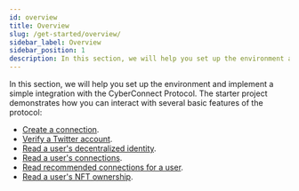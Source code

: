 ```yaml
---
id: overview
title: Overview
slug: /get-started/overview/
sidebar_label: Overview
sidebar_position: 1
description: In this section, we will help you set up the environment and implement a simple integration with the CyberConnect Protocol.
---
```


In this section, we will help you set up the environment and implement a simple integration with the CyberConnect Protocol. The starter project demonstrates how you can interact with several basic features of the protocol:

- [Create a connection](/v1/get-started/create-a-connection/).
- [Verify a Twitter account](/v1/get-started/verify-a-twitter-account/).
- [Read a user's decentralized identity](/v1/get-started/read-identity/).
- [Read a user's connections](/get-started/read-connections/).
- [Read recommended connections for a user](/v1/get-started/read-recommendations/).
- [Read a user's NFT ownership](/get-started/read-nft-ownership/).
